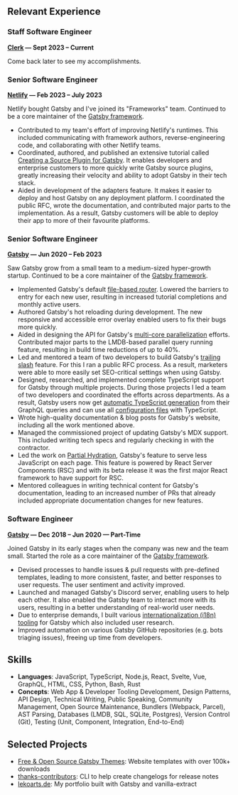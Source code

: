 ## Relevant Experience

### Staff Software Engineer

**[Clerk](https://www.clerk.com) — Sept 2023 – Current**

Come back later to see my accomplishments.

### Senior Software Engineer

**[Netlify](https://www.netlify.com/) — Feb 2023 – July 2023**

Netlify bought Gatsby and I've joined its "Frameworks" team. Continued to be a core maintainer of the [Gatsby framework](https://github.com/gatsbyjs/gatsby).

- Contributed to my team's effort of improving Netlify's runtimes. This included communicating with framework authors, reverse-engineering code, and collaborating with other Netlify teams.
- Coordinated, authored, and published an extensive tutorial called [Creating a Source Plugin for Gatsby](https://www.gatsbyjs.com/blog/announcing-new-source-plugin-tutorial). It enables developers and enterprise customers to more quickly write Gatsby source plugins, greatly increasing their velocity and ability to adopt Gatsby in their tech stack.
- Aided in development of the adapters feature. It makes it easier to deploy and host Gatsby on any deployment platform. I coordinated the public RFC, wrote the documentation, and contributed major parts to the implementation. As a result, Gatsby customers will be able to deploy their app to more of their favourite platforms.

### Senior Software Engineer

**[Gatsby](https://www.gatsbyjs.com/) — Jun 2020 – Feb 2023**

Saw Gatsby grow from a small team to a medium-sized hyper-growth startup. Continued to be a core maintainer of the [Gatsby framework](https://github.com/gatsbyjs/gatsby).

- Implemented Gatsby's default [file-based router](https://www.gatsbyjs.com/docs/reference/routing/file-system-route-api/). Lowered the barriers to entry for each new user, resulting in increased tutorial completions and monthly active users.
- Authored Gatsby's hot reloading during development. The new responsive and accessible error overlay enabled users to fix their bugs more quickly.
- Aided in designing the API for Gatsby's [multi-core parallelization](https://www.gatsbyjs.com/docs/reference/release-notes/v4.0/#parallel-query-running) efforts. Contributed major parts to the LMDB-based parallel query running feature, resulting in build time reductions of up to 40%.
- Led and mentored a team of two developers to build Gatsby's [trailing slash](https://www.gatsbyjs.com/docs/reference/release-notes/v4.7/#trailingslash-option) feature. For this I ran a public RFC process. As a result, marketers were able to more easily set SEO-critical settings when using Gatsby.
- Designed, researched, and implemented complete TypeScript support for Gatsby through multiple projects. During those projects I led a team of two developers and coordinated the efforts across departments. As a result, Gatsby users now get [automatic TypeScript generation](https://www.gatsbyjs.com/blog/how-to-use-gatsby-graphql-type-generation) from their GraphQL queries and can use all [configuration files](https://www.gatsbyjs.com/blog/getting-started-with-typescript-in-gatsby/) with TypeScript.
- Wrote high-quality documentation & blog posts for Gatsby's website, including all the work mentioned above.
- Managed the commissioned project of updating Gatsby's MDX support. This included writing tech specs and regularly checking in with the contractor.
- Led the work on [Partial Hydration](https://www.gatsbyjs.com/docs/conceptual/partial-hydration/), Gatsby's feature to serve less JavaScript on each page. This feature is powered by React Server Components (RSC) and with its beta release it was the first major React framework to have support for RSC.
- Mentored colleagues in writing technical content for Gatsby's documentation, leading to an increased number of PRs that already included appropriate documentation changes for new features.

### Software Engineer

**[Gatsby](https://www.gatsbyjs.com/) — Dec 2018 – Jun 2020 — Part-Time**

Joined Gatsby in its early stages when the company was new and the team small. Started the role as a core maintainer of the [Gatsby framework](https://github.com/gatsbyjs/gatsby).

- Devised processes to handle issues & pull requests with pre-defined templates, leading to more consistent, faster, and better responses to user requests. The user sentiment and activity improved.
- Launched and managed Gatsby's Discord server, enabling users to help each other. It also enabled the Gatsby team to interact more with its users, resulting in a better understanding of real-world user needs.
- Due to enterprise demands, I built various [internationalization (i18n) tooling](https://www.gatsbyjs.com/blog/2020-07-28-introducing-gatsby-i18n-theme/) for Gatsby which also included user research.
- Improved automation on various Gatsby GitHub repositories (e.g. bots triaging issues), freeing up time from developers.

## Skills

- **Languages**: JavaScript, TypeScript, Node.js, React, Svelte, Vue, GraphQL, HTML, CSS, Python, Bash, Rust
- **Concepts**: Web App & Developer Tooling Development, Design Patterns, API Design, Technical Writing, Public Speaking, Community Management, Open Source Maintenance, Bundlers (Webpack, Parcel), AST Parsing, Databases (LMDB, SQL, SQLite, Postgres), Version Control (Git), Testing (Unit, Component, Integration, End-to-End)

## Selected Projects

- [Free & Open Source Gatsby Themes](https://themes.lekoarts.de/): Website templates with over 100k+ downloads
- [thanks-contributors](https://github.com/LekoArts/thanks-contributors): CLI to help create changelogs for release notes
- [lekoarts.de](https://github.com/LekoArts/portfolio-v2): My portfolio built with Gatsby and vanilla-extract
